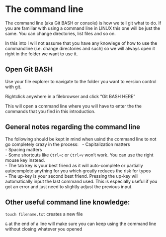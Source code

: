 # The command line
The command line (aka Git BASH or console) is how we tell git what to do. 
If you are familiar with using a command line in LINUX this one will be just the same. 
You can change directories, list files and so on.

In this into I will not assume that you have any knowlege of how to use the commandline 
(i.e. change directories and such) so we will always open it right in the folder we want to use it.


## Open Git BASH
Use your file explorer to navigate to the folder you want to version control with git.

Rightclick anywhere in a filebrowser and click
"Git BASH HERE"

This will open a command line where you will have to enter the the commands that you find in this introduction.

## General notes regarding the command line

The following should be kept in mind when usind the command line to not go completely crazy in the process:  \  
- Capitalization matters  
- Spacing matters  
- Some shortcuts like `Ctrl+c` or `Ctrl+v` won't work. You can use the right mouse key instead.  
- The tab key is your best friend as it will auto-complete or partially autocomplete anything for you which greatly reduces the risk for typos  
- The up-key is your second best friend. Pressing the up-key will automatically input the last command used. This is especially useful if you got an error and just need to slightly adjust the previous input.  

## Other useful command line knowledge:

`touch filename.txt`  creates a new file 

`&` at the end of a line will make sure you can keep using the command line without closing whatever you opened
 

